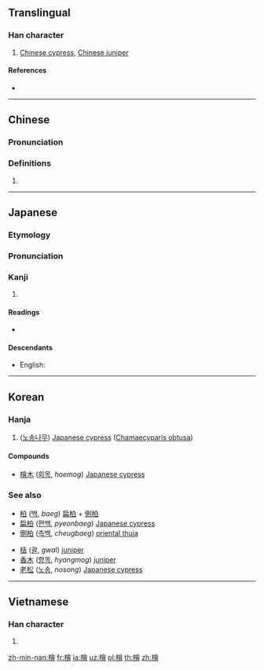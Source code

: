 {{also|栝|桧}}
==Translingual==

===Han character===
{{Han char|rn=75|rad=木|as=13|sn=17|four=48966|canj=DOMA|ids=⿰木會}}

# [[Chinese cypress]], [[Chinese juniper]]

====References====
* {{Han ref|kx=0557.110|dkj=15676|dj=0946.180|hdz=21303.040|uh=6A9C|ud=27292|bh=C0CC|bd=49356}}

----

==Chinese==
{{zh-forms|s=桧}}

===Pronunciation===
{{zh-pron
|m=guì,kuài,huì
|c=kui2
|mn=kòe
|mc=y
|oc=y
|ma=
|cat=pn
}}

===Definitions===
# {{rfdef|lang=zh}}

----

==Japanese==

===Etymology===
{{rfe|lang=ja}}

===Pronunciation===
{{rfp|lang=ja|Also, how was this pronounced in the eighteenth century? Anything like {{IPAchar|[ɸinoki]}}? Cf. the English {{m|en|finoki}}.}}

===Kanji===
{{ja-kanji|grade=|rs=木13}}

# {{defn|lang=ja|sort=木13}}

====Readings====
* {{ja-readings|on=[[かい]] (kai)|kun=[[ひのき]] (hinoki)}}

====Descendants====
* English: {{l|en|hinoki}}

----

==Korean==

===Hanja===
{{ko-hanja|hangeul=[[회]], [[괄]]|eumhun=|rv=hoe, gwal|mr=hoe, kwal|y=hoy, kwal}}

# ([[노송]][[나무]]) [[Japanese cypress]] ([[w:Chamaecyparis obtusa|Chamaecyparis obtusa]])

====Compounds====
* [[檜木]] ([[회목]], ''hoemog'') [[Japanese cypress]]

===See also===
{{top2}}
* [[柏]] ([[백]], ''baeg'') [[扁柏]] + [[側柏]]
* [[扁柏]] ([[편백]], ''pyeonbaeg'') [[Japanese cypress]]
* [[側柏]] ([[측백]], ''cheugbaeg'') [[oriental thuja]]
{{mid2}}
* [[栝]] ([[괄]], ''gwal'') [[juniper]]
* [[香木]] ([[향목]], ''hyangmog'') [[juniper]]
* [[老松]] ([[노송]], ''nosong'') [[Japanese cypress]]
{{bottom}}

----

==Vietnamese==

===Han character===
{{vi-readings|rs=木13| hanviet = cối}}

# {{defn|lang=vi|sort=木13}}

[[zh-min-nan:檜]]
[[fr:檜]]
[[ja:檜]]
[[uz:檜]]
[[pl:檜]]
[[th:檜]]
[[zh:檜]]